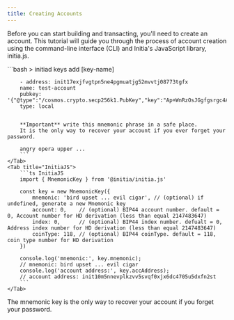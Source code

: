```yaml
---
title: Creating Accounts
---
```


Before you can start building and transacting, you'll need to create an account. This tutorial will guide you through the process of account creation using the command-line interface (CLI) and Initia's JavaScript library, initia.js.

<Tabs>
    <Tab title="CLI">
        ```bash
        > initiad keys add [key-name]

        - address: init17exjfvgtpn5ne4pgmuatjg52mvvtj08773tgfx
        name: test-account
        pubkey: '{"@type":"/cosmos.crypto.secp256k1.PubKey","key":"Ap+WnRzOsJGgfgsrgc4APi/EiTzl3t52ruiKGev7X9LW"}'
        type: local


        **Important** write this mnemonic phrase in a safe place.
        It is the only way to recover your account if you ever forget your password.

        angry opera upper ...
        ```
    </Tab>
    <Tab title="InitiaJS">
        ```ts InitiaJS
        import { MnemonicKey } from '@initia/initia.js'

        const key = new MnemonicKey({
            mnemonic: 'bird upset ... evil cigar', // (optional) if undefined, generate a new Mnemonic key
            account: 0,    // (optional) BIP44 account number. default = 0, Account number for HD derivation (less than equal 2147483647)
            index: 0,      // (optional) BIP44 index number. defualt = 0, Address index number for HD derivation (less than equal 2147483647)
            coinType: 118, // (optional) BIP44 coinType. default = 118, coin type number for HD derivation
        })

        console.log('mnemonic:', key.mnemonic);
        // mnemonic: bird upset ... evil cigar
        console.log('account address:', key.accAddress);
        // account address: init10m5nnevplkzvv5svqf0xjx6dc4705u5dxfn2st
        ```
    </Tab>
</Tabs>

<Warning>The mnemonic key is the only way to recover your account if you forget your password.</Warning>